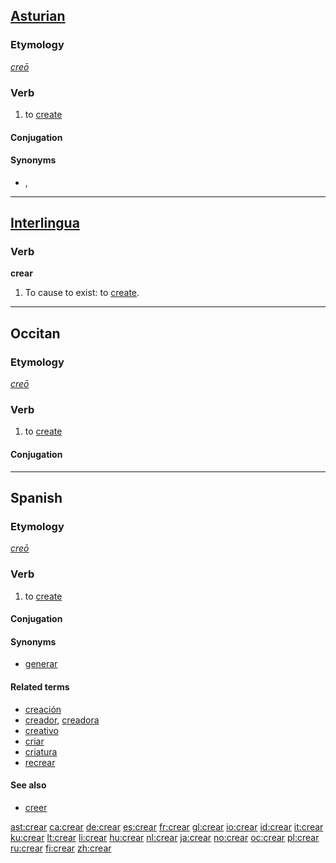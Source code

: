 ==[[Asturian]]==

===Etymology===
{{etyl|la|ast}} ''[[creo#Latin|creō]]''

===Verb===
{{ast-verb-ar|cre}}

# to [[create]]

====Conjugation====
{{ast-conj-ar|cre}}

====Synonyms====
* {{sense|to create}} {{l|ast|facer}}, {{l|ast|producir}}

----

==[[Interlingua]]==

===Verb===
'''crear'''

# To cause to exist: to [[create]].

----

==Occitan==

===Etymology===
{{etyl|la|oc}} ''[[creo#Latin|creō]]''

===Verb===
{{oc-verb}}

# to [[create]]

====Conjugation====
{{rfinfl|lang=oc|type=conjugation}}


----

==Spanish==

===Etymology===
{{etyl|la|es}} ''[[creo#Latin|creō]]''

===Verb===
{{es-verb|cre|ar}}

# to [[create]]

====Conjugation====
{{es-conj-ar|cre}}

====Synonyms====
* [[generar]]

====Related terms====
* [[creación]]
* [[creador]], [[creadora]]
* [[creativo]]
* [[criar]]
* [[criatura]]
* [[recrear]]

====See also====
*[[creer]] {{gloss|common conjugated forms}}

[[ast:crear]]
[[ca:crear]]
[[de:crear]]
[[es:crear]]
[[fr:crear]]
[[gl:crear]]
[[io:crear]]
[[id:crear]]
[[it:crear]]
[[ku:crear]]
[[lt:crear]]
[[li:crear]]
[[hu:crear]]
[[nl:crear]]
[[ja:crear]]
[[no:crear]]
[[oc:crear]]
[[pl:crear]]
[[ru:crear]]
[[fi:crear]]
[[zh:crear]]